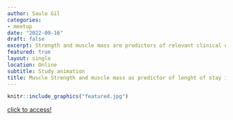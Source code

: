 ```yaml
---
author: Saulo Gil
categories:
- meetup
date: "2022-09-16"
draft: false
excerpt: Strength and muscle mass are predictors of relevant clinical outcomes in critically ill patients, but in hospitalized patients with COVID-19, it remains to be determined. In this prospective observational study, we demostrated that muscle strength and muscle mass are predictive of hospital length of stay in patients with moderate to severe COVID-19 patients.
featured: true
layout: single
location: Online
subtitle: Study animation
title: Muscle Strength and muscle mass as predictor of lenght of stay in COVID-19 patients (In portuguese)
---
```


```r
knitr::include_graphics("featured.jpg")
```

[click to access!](https://www.youtube.com/watch?v=KLnrSs8SwJs)
